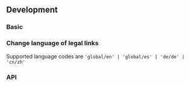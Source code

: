 


## Development

### Basic

<AboutAndLegalPlayground height="30rem" />

### Change language of legal links

Supported language codes are `'global/en' | 'global/es' | 'de/de' | 'cn/zh'`

### API

<PropsApi />
<PropsItemApi />
